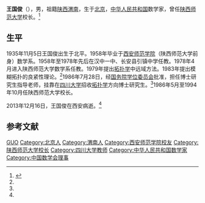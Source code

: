 {{expand|time=2013-12-19T13:06:50+00:00}}
{{學術研究工作者
| 姓名     = 王国俊
| 圖像     = 
| 圖像大小 = 
| 職務     = [[陕西师范大学|陕西师范大学]]原校长
| 時期     = 
| 性別     = 男
| 原名     = 
| 異名     = 
| 筆名     =
| 字       = 
| 號       = 
| 國籍     = {{PRC}}
| 籍貫     = 中国 [[陕西省|陕西省]][[渭南市|渭南市]]<ref name=home>{{cite web|url=http://xfjs.snnu.edu.cn/nr.jsp?urltype=news.NewsContentUrl&wbtreeid=1047&wbnewsid=1053|title=学风建设优秀科学家-陕西师范大学王国俊教授事迹|accessdate=2013-12-19|archive-date=2013-12-19|archive-url=https://web.archive.org/web/20131219234235/http://xfjs.snnu.edu.cn/nr.jsp?urltype=news.NewsContentUrl&wbtreeid=1047&wbnewsid=1053|dead-url=no}}</ref>
| 出生     = {{birth date|df=yes|1935|11|5}}
| 出生地點 = {{ROC}}[[北平市|北平市]]
| 逝世     = {{death date and age|df=yes|2013|12|16|1935|11|5}}
| 逝世地點 = {{PRC}}[[陕西省|陕西省]][[西安市|西安市]]
| 居處     = 
| 紀念建築 = 
| 職業     = 教师
| 種族     = 
| 語言     = 
| 政黨     = {{CPC}}
| 宗教信仰 = 
| 父母     =
| 配偶     = 何昭林<ref>{{cite web|url=http://219.244.176.7/dag/ShowNews.asp?ID=72201|title=何昭林老师向学校捐赠原校长王国俊教授珍贵资料|accessdate=2014-12-05|archive-date=2014-12-08|archive-url=https://web.archive.org/web/20141208053758/http://219.244.176.7/dag/ShowNews.asp?ID=72201|dead-url=no}}</ref>
| 子女     = 
| 親屬     = 
| 研究領域 = [[模糊拓扑|模糊拓扑]]，非经典数理逻辑，近似推理<ref>{{cite web|url=http://maths.snnu.edu.cn/ShowPage/teacher/funcID/1/id/6.shtml|title=王国俊|deadurl=yes|archiveurl=https://web.archive.org/web/20131219234328/http://maths.snnu.edu.cn/ShowPage/teacher/funcID/1/id/6.shtml|archivedate=2013-12-19}}</ref>
| 機構     = [[陕西师范大学|陕西师范大学]]
| 學歷     = [[陕西师范大学|陕西师范大学]]
| 經歷     = 
| 作品     =《L-fuzzy拓扑空间论》<br />《非经典数理逻辑与近似推理》<br/>《数理逻辑引论与归结原理》<ref name=home></ref>
| 獎項     = 
| 受影響于 = 
| 施影響於 = 赵彬<br />[[李永明|李永明]]<ref name=class>{{cite web|url=http://tpx.snnu.edu.cn/kcms/lsyg.html|title=4-1 本课程校内发展的主要历史沿革|deadurl=yes|archiveurl=https://web.archive.org/web/20131219234426/http://tpx.snnu.edu.cn/kcms/lsyg.html|archivedate=2013-12-19}}</ref>
| 官方網   = 
| 簽名     = 
}}
'''王国俊'''（{{bd|1935年|11月5日|2013年|12月16日|catIdx=Wang}}），男，祖籍[[陕西|陕西]][[渭南|渭南]]，生于[[北京|北京]]，[[中华人民共和国|中华人民共和国]]数学家，曾任[[陕西师范大学|陕西师范大学]]校长。<ref name=rip>{{cite web|url=http://xwpt.snnu.edu.cn/system/resource/contentpage.jsp?newsid=90684&newstype=4|title=王国俊同志讣告|accessdate=2013-12-19|archive-date=2013-12-19|archive-url=https://web.archive.org/web/20131219234237/http://xwpt.snnu.edu.cn/system/resource/contentpage.jsp?newsid=90684&newstype=4|dead-url=yes}}</ref>

== 生平 ==
1935年11月5日王国俊出生于北平。1958年毕业于[[西安师范学院|西安师范学院]]（陕西师范大学前身）数学系。1958年至1978年先后在汉中一中、长安县引镇中学任教。1978年4月进入陕西师范大学数学系任教。1979年提出[[拓扑学|拓扑学]]中远域方法。1983年提出模糊拓扑的良紧性理论。<ref name=home></ref>1986年7月28日，经[[国务院学位委员会|国务院学位委员会]]批准，担任博士研究生指导老师，挂靠在[[四川大学|四川大学]]招收[[拓扑学|拓扑学]]方向博士研究生。<ref name=class></ref>1986年5月至1994年10月任陕西师范大学校长。

2013年12月16日，王国俊在西安病逝。<ref name="rip" />

== 参考文献 ==
{{reflist}}

{{start box}}
{{s-edu}}
{{succession box|[[陈立人_(陕西)|陈立人]]|[[赵世超|赵世超]]|[[陕西师范大学|陕西师范大学]]校长|1986年－1994年}}
{{end box}}

{{Navboxes 
| title  = 王国俊在[[中国数学会|中国数学会]]的职务
| list1  =
{{中国数学会第五届理事会}}
{{中国数学会第六届理事会}}
}}

{{Authority control}}
{{DEFAULTSORT:Wang王}}
[[Category:王姓|GUO]]
[[Category:北京人|Category:北京人]]
[[Category:渭南人|Category:渭南人]]
[[Category:西安师范学院校友|Category:西安师范学院校友]]
[[Category:陕西师范大学校长|Category:陕西师范大学校长]]
[[Category:四川大学教师|Category:四川大学教师]]
[[Category:中华人民共和国数学家|Category:中华人民共和国数学家]]
[[Category:中国数学会理事|Category:中国数学会理事]]